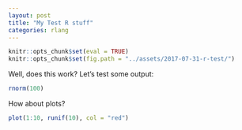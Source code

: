 ```yaml
---
layout: post
title: "My Test R stuff"
categories: rlang
---
```


```r
knitr::opts_chunk$set(eval = TRUE)
knitr::opts_chunk$set(fig.path = "../assets/2017-07-31-r-test/")
```

Well, does this work? Let's test some output:

```r
rnorm(100)
```

How about plots?

```r
plot(1:10, runif(10), col = "red")
```

